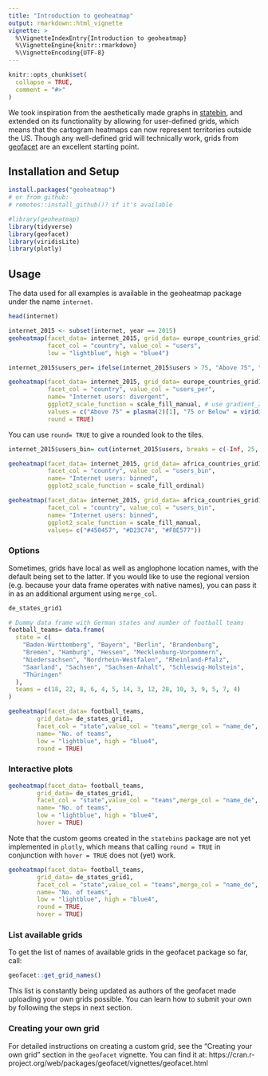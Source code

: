 ```yaml
---
title: "Introduction to geoheatmap"
output: rmarkdown::html_vignette
vignette: >
  %\VignetteIndexEntry{Introduction to geoheatmap}
  %\VignetteEngine{knitr::rmarkdown}
  %\VignetteEncoding{UTF-8}
---
```


```r
knitr::opts_chunk$set(
  collapse = TRUE,
  comment = "#>"
)
```


We took inspiration from the aesthetically made graphs in [statebin](https://github.com/hrbrmstr/statebins), and extended on its functionality by allowing for user-defined grids, which means that the cartogram heatmaps can now represent territories outside the US. Though any well-defined grid will technically work, grids from  [geofacet](/https://github.com/hafen/geofacet) are an excellent starting point.


## Installation and Setup

```r
install.packages("geoheatmap")
# or from github:
# remotes::install_github()? if it's available
```

```r
#library(geoheatmap)
library(tidyverse)
library(geofacet)
library(viridisLite)
library(plotly)
```

## Usage

The data used for all examples is available in the geoheatmap package under the name `internet`.

```r
head(internet)
```


```r
internet_2015 <- subset(internet, year == 2015)
geoheatmap(facet_data= internet_2015, grid_data= europe_countries_grid1,
           facet_col = "country", value_col = "users",
           low = "lightblue", high = "blue4")

```

```r
internet_2015$users_per= ifelse(internet_2015$users > 75, "Above 75", "75 or Below")

geoheatmap(facet_data= internet_2015, grid_data= europe_countries_grid1,
           facet_col = "country", value_col = "users_per",
           name= "Internet users: divergent",
           ggplot2_scale_function = scale_fill_manual, # use gradient_2 instead
           values = c("Above 75" = plasma(2)[1], "75 or Below" = viridis(3)[3] ),
           round = TRUE)

```
You can use `round= TRUE` to give a rounded look to the tiles.

```r
internet_2015$users_bin= cut(internet_2015$users, breaks = c(-Inf, 25, 50, Inf), labels = c("0-25", "26-50", "51 and up"))

geoheatmap(facet_data= internet_2015, grid_data= africa_countries_grid1,
           facet_col = "country", value_col = "users_bin",
           name= "Internet users: binned",
           ggplot2_scale_function = scale_fill_ordinal)

```

```r
geoheatmap(facet_data= internet_2015, grid_data= africa_countries_grid1,
           facet_col = "country", value_col = "users_bin",
           name= "Internet users: binned",
           ggplot2_scale_function = scale_fill_manual,
           values= c("#450457", "#D23C74", "#F8E577"))
```
### Options

Sometimes, grids have local as well as anglophone location names, with the default being set to the latter. If you would like to use the regional version (e.g. because your data frame operates with native names), you can pass it in as an additional argument using `merge_col`.

```r
de_states_grid1
```


```r
# Dummy data frame with German states and number of football teams
football_teams= data.frame(
  state = c(
    "Baden-Württemberg", "Bayern", "Berlin", "Brandenburg",
    "Bremen", "Hamburg", "Hessen", "Mecklenburg-Vorpommern",
    "Niedersachsen", "Nordrhein-Westfalen", "Rheinland-Pfalz",
    "Saarland", "Sachsen", "Sachsen-Anhalt", "Schleswig-Holstein",
    "Thüringen"
  ),
  teams = c(18, 22, 8, 6, 4, 5, 14, 3, 12, 28, 10, 3, 9, 5, 7, 4)
)

geoheatmap(facet_data= football_teams,
        grid_data= de_states_grid1,
        facet_col = "state",value_col = "teams",merge_col = "name_de",
        name= "No. of teams",
        low = "lightblue", high = "blue4",
        round = TRUE)

```

### Interactive plots

```r
geoheatmap(facet_data= football_teams,
        grid_data= de_states_grid1,
        facet_col = "state",value_col = "teams",merge_col = "name_de",
        name= "No. of teams",
        low = "lightblue", high = "blue4",
        hover = TRUE)
```

Note that the custom geoms created in the `statebins` package are not yet implemented in `plotly`, which means that calling `round = TRUE` in conjunction with `hover = TRUE` does not (yet) work.

```r
geoheatmap(facet_data= football_teams,
        grid_data= de_states_grid1,
        facet_col = "state",value_col = "teams",merge_col = "name_de",
        name= "No. of teams",
        low = "lightblue", high = "blue4",
        round = TRUE,
        hover = TRUE)
```

### List available grids

To get the list of names of available grids in the geofacet package so far, call:

```r
geofacet::get_grid_names()
```

This list is constantly being updated as authors of the geofacet made uploading your own grids possible. You can learn how to submit your own by following the steps in next section.

### Creating your own grid

For detailed instructions on creating a custom grid, see the "Creating your own grid" section in the `geofacet` vignette. You can find it at: https://cran.r-project.org/web/packages/geofacet/vignettes/geofacet.html

